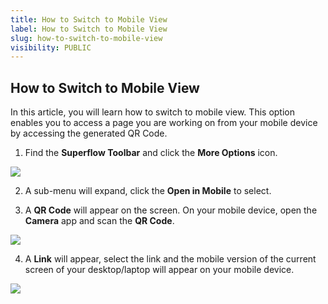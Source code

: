 ```yaml
---
title: How to Switch to Mobile View
label: How to Switch to Mobile View
slug: how-to-switch-to-mobile-view
visibility: PUBLIC
---
```

## How to Switch to Mobile View

In this article, you will learn how to switch to mobile view. This option enables you to access a page you are working on from your mobile device by accessing the generated QR Code.

1. Find the **Superflow Toolbar** and click the **More Options** icon.

 
![](https://cdn.hashnode.com/res/hashnode/image/upload/v1733293425082/jcr25IpqM.png?auto=format)
 

2. A sub-menu will expand, click the **Open in Mobile** to select.

3. A **QR Code** will appear on the screen. On your mobile device, open the **Camera** app and scan the **QR Code**.

 
![](https://cdn.hashnode.com/res/hashnode/image/upload/v1733293443532/cqSE6-9D8.png?auto=format)
 

4. A **Link** will appear, select the link and the mobile version of the current screen of your desktop/laptop will appear on your mobile device.

 
![](https://cdn.hashnode.com/res/hashnode/image/upload/v1733293471465/EMV2lGqE2.png?auto=format)
 

